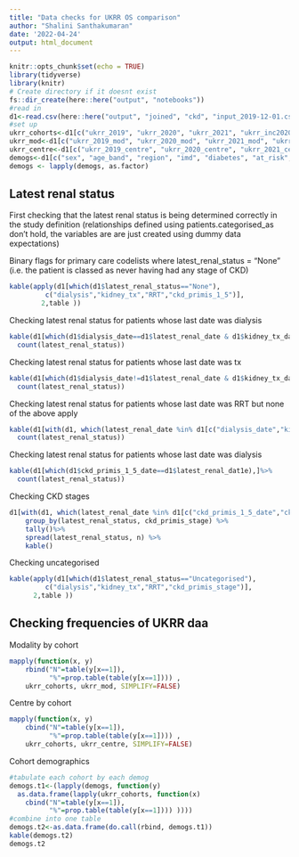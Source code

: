 ```yaml
---
title: "Data checks for UKRR OS comparison"
author: "Shalini Santhakumaran"
date: '2022-04-24'
output: html_document
---
```


```r
knitr::opts_chunk$set(echo = TRUE)
library(tidyverse)
library(knitr)
# Create directory if it doesnt exist
fs::dir_create(here::here("output", "notebooks"))
#read in 
d1<-read.csv(here::here("output", "joined", "ckd", "input_2019-12-01.csv.gz"))
#set up
ukrr_cohorts<-d1[c("ukrr_2019", "ukrr_2020", "ukrr_2021", "ukrr_inc2020")]
ukrr_mod<-d1[c("ukrr_2019_mod", "ukrr_2020_mod", "ukrr_2021_mod", "ukrr_inc2020_mod")]
ukrr_centre<-d1[c("ukrr_2019_centre", "ukrr_2020_centre", "ukrr_2021_centre", "ukrr_inc2020_centre")]
demogs<-d1[c("sex", "age_band", "region", "imd", "diabetes", "at_risk", "hypertension")]
demogs <- lapply(demogs, as.factor)
```
## Latest renal status

First checking that the latest renal status is being determined correctly in the study definition (relationships defined using patients.categorised_as don't hold, the variables are are just created using dummy data expectations)

Binary flags for primary care codelists where latest_renal_status = "None" (i.e. the patient is classed as never having had any stage of CKD)
```r
kable(apply(d1[which(d1$latest_renal_status=="None"),
         c("dialysis","kidney_tx","RRT","ckd_primis_1_5")],
        2,table ))
```

Checking latest renal status for patients whose last date was dialysis
```r
kable(d1[which(d1$dialysis_date==d1$latest_renal_date & d1$kidney_tx_date!=d1$latest_renal_date),]%>%
  count(latest_renal_status))
```
Checking latest renal status for patients whose last date was tx
```r
kable(d1[which(d1$dialysis_date!=d1$latest_renal_date & d1$kidney_tx_date==d1$latest_renal_date),]%>%
  count(latest_renal_status))
```
Checking latest renal status for patients whose last date was RRT but none of the above apply
```r
kable(d1[with(d1, which(latest_renal_date %in% d1[c("dialysis_date","kidney_tx_date","RRT_date")])),]%>%
  count(latest_renal_status))
```
Checking latest renal status for patients whose last date was dialysis
```r
kable(d1[which(d1$ckd_primis_1_5_date==d1$latest_renal_dat1e),]%>%
  count(latest_renal_status))
```
Checking CKD stages
```r
d1[with(d1, which(latest_renal_date %in% d1[c("ckd_primis_1_5_date","ckd_date")])),]%>%
    group_by(latest_renal_status, ckd_primis_stage) %>%
    tally()%>%
    spread(latest_renal_status, n) %>%
    kable()
```
Checking uncategorised
```r
kable(apply(d1[which(d1$latest_renal_status=="Uncategorised"),
         c("dialysis","kidney_tx","RRT","ckd_primis_stage")],
      2,table ))
```

## Checking frequencies of UKRR daa
Modality by cohort
```r
mapply(function(x, y) 
    rbind("N"=table(y[x==1]),
          "%"=prop.table(table(y[x==1]))) , 
    ukrr_cohorts, ukrr_mod, SIMPLIFY=FALSE)
```
Centre by cohort
```r
mapply(function(x, y) 
    cbind("N"=table(y[x==1]),
          "%"=prop.table(table(y[x==1]))) , 
    ukrr_cohorts, ukrr_centre, SIMPLIFY=FALSE)
```
Cohort demographics
```r
#tabulate each cohort by each demog
demogs.t1<-(lapply(demogs, function(y) 
  as.data.frame(lapply(ukrr_cohorts, function(x) 
    cbind("N"=table(y[x==1]),
          "%"=prop.table(table(y[x==1]))) ))))
#combine into one table
demogs.t2<-as.data.frame(do.call(rbind, demogs.t1))
kable(demogs.t2)
demogs.t2
```
